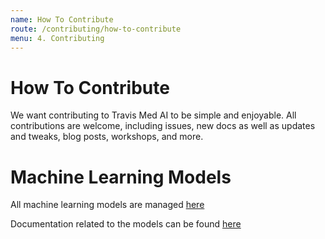 ```yaml
---
name: How To Contribute
route: /contributing/how-to-contribute
menu: 4. Contributing
---
```


# How To Contribute

We want contributing to Travis Med AI to be simple and enjoyable.
All contributions are welcome, including issues, new docs as well as updates and tweaks, blog posts, workshops, and more.

# Machine Learning Models

All machine learning models are managed [here](https://github.com/Travis-Med-AI/med-ai-models)

Documentation related to the models can be found [here](https://travis-med-ai.github.io/med-ai-models/)
